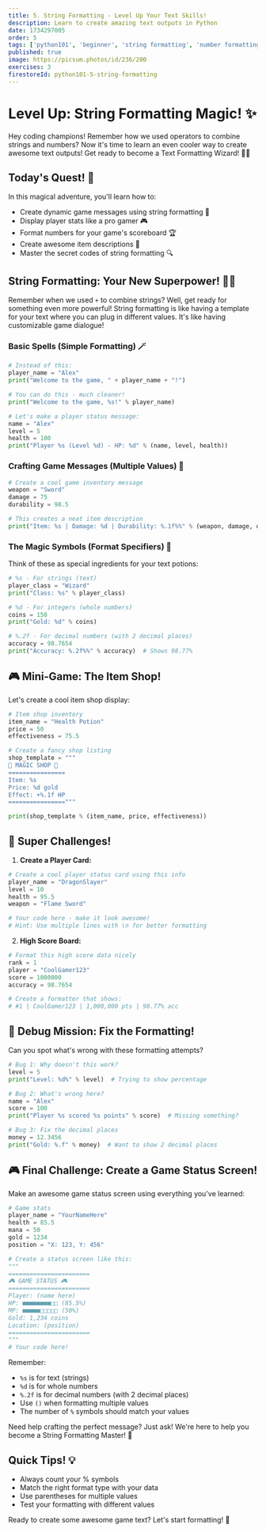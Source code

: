 ```yaml
---
title: 5. String Formatting - Level Up Your Text Skills!
description: Learn to create amazing text outputs in Python
date: 1734297005
order: 5
tags: ['python101', 'beginner', 'string formatting', 'number formatting']
published: true
image: https://picsum.photos/id/236/200
exercises: 3
firestoreId: python101-5-string-formatting
---
```


# Level Up: String Formatting Magic! ✨

Hey coding champions! Remember how we used operators to combine strings and numbers? Now it's time to learn an even cooler way to create awesome text outputs! Get ready to become a Text Formatting Wizard! 🧙‍♂️

## Today's Quest! 🎯
In this magical adventure, you'll learn how to:
- Create dynamic game messages using string formatting 💬
- Display player stats like a pro gamer 🎮
- Format numbers for your game's scoreboard 🏆
- Create awesome item descriptions 📝
- Master the secret codes of string formatting 🔍

## String Formatting: Your New Superpower! 🦸‍♂️

Remember when we used `+` to combine strings? Well, get ready for something even more powerful! String formatting is like having a template for your text where you can plug in different values. It's like having customizable game dialogue!

### Basic Spells (Simple Formatting) 🪄

```python showLineNumbers
# Instead of this:
player_name = "Alex"
print("Welcome to the game, " + player_name + "!")

# You can do this - much cleaner!
print("Welcome to the game, %s!" % player_name)

# Let's make a player status message:
name = "Alex"
level = 5
health = 100
print("Player %s (Level %d) - HP: %d" % (name, level, health))
```

### Crafting Game Messages (Multiple Values) 🎨

```python showLineNumbers
# Create a cool game inventory message
weapon = "Sword"
damage = 75
durability = 98.5

# This creates a neat item description
print("Item: %s | Damage: %d | Durability: %.1f%%" % (weapon, damage, durability))
```

### The Magic Symbols (Format Specifiers) 🔮

Think of these as special ingredients for your text potions:
```python showLineNumbers
# %s - For strings (text)
player_class = "Wizard"
print("Class: %s" % player_class)

# %d - For integers (whole numbers)
coins = 150
print("Gold: %d" % coins)

# %.2f - For decimal numbers (with 2 decimal places)
accuracy = 98.7654
print("Accuracy: %.2f%%" % accuracy)  # Shows 98.77%
```

## 🎮 Mini-Game: The Item Shop!

Let's create a cool item shop display:

```python showLineNumbers
# Item shop inventory
item_name = "Health Potion"
price = 50
effectiveness = 75.5

# Create a fancy shop listing
shop_template = """
🏪 MAGIC SHOP 🏪
================
Item: %s
Price: %d gold
Effect: +%.1f HP
================"""

print(shop_template % (item_name, price, effectiveness))
```

## 🌟 Super Challenges!

1. **Create a Player Card:**
```python showLineNumbers
# Create a cool player status card using this info
player_name = "DragonSlayer"
level = 10
health = 95.5
weapon = "Flame Sword"

# Your code here - make it look awesome!
# Hint: Use multiple lines with \n for better formatting
```

2. **High Score Board:**
```python showLineNumbers
# Format this high score data nicely
rank = 1
player = "CoolGamer123"
score = 1000000
accuracy = 98.7654

# Create a formatter that shows:
# #1 | CoolGamer123 | 1,000,000 pts | 98.77% acc
```

## 🎯 Debug Mission: Fix the Formatting!

Can you spot what's wrong with these formatting attempts?

```python showLineNumbers
# Bug 1: Why doesn't this work?
level = 5
print("Level: %d%" % level)  # Trying to show percentage

# Bug 2: What's wrong here?
name = "Alex"
score = 100
print("Player %s scored %s points" % score)  # Missing something?

# Bug 3: Fix the decimal places
money = 12.3456
print("Gold: %.f" % money)  # Want to show 2 decimal places
```

## 🎮 Final Challenge: Create a Game Status Screen!

Make an awesome game status screen using everything you've learned:

```python showLineNumbers
# Game stats
player_name = "YourNameHere"
health = 85.5
mana = 50
gold = 1234
position = "X: 123, Y: 456"

# Create a status screen like this:
"""
=======================
🎮 GAME STATUS 🎮
=======================
Player: (name here)
HP: ■■■■■■■■□□ (85.5%)
MP: ■■■■■□□□□□ (50%)
Gold: 1,234 coins
Location: (position)
=======================
"""
# Your code here!
```

Remember:
- `%s` is for text (strings)
- `%d` is for whole numbers
- `%.2f` is for decimal numbers (with 2 decimal places)
- Use `()` when formatting multiple values
- The number of `%` symbols should match your values

Need help crafting the perfect message? Just ask! We're here to help you become a String Formatting Master! 🌟

## Quick Tips! 💡
- Always count your % symbols
- Match the right format type with your data
- Use parentheses for multiple values
- Test your formatting with different values

Ready to create some awesome game text? Let's start formatting! 🚀